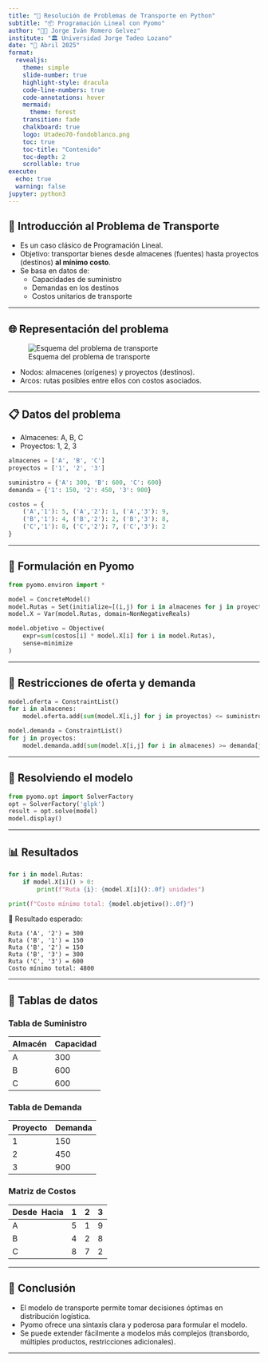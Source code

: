 ```yaml
---
title: "🚛 Resolución de Problemas de Transporte en Python"
subtitle: "📦 Programación Lineal con Pyomo"
author: "👨‍🏫 Jorge Iván Romero Gelvez"
institute: "🏛️ Universidad Jorge Tadeo Lozano"
date: "📅 Abril 2025"
format:
  revealjs:
    theme: simple
    slide-number: true
    highlight-style: dracula
    code-line-numbers: true
    code-annotations: hover
    mermaid:
      theme: forest
    transition: fade
    chalkboard: true
    logo: Utadeo70-fondoblanco.png
    toc: true
    toc-title: "Contenido"
    toc-depth: 2
    scrollable: true
execute:
  echo: true
  warning: false
jupyter: python3
---
```


## 🎯 Introducción al Problema de Transporte

- Es un caso clásico de Programación Lineal.
- Objetivo: transportar bienes desde almacenes (fuentes) hasta proyectos (destinos) **al mínimo costo**.
- Se basa en datos de:
  - Capacidades de suministro
  - Demandas en los destinos
  - Costos unitarios de transporte

---

## 🌐 Representación del problema

![Esquema del problema de transporte](https://machinelearninggeek.com/wp-content/uploads/2022/01/image-10.png)

- Nodos: almacenes (orígenes) y proyectos (destinos).
- Arcos: rutas posibles entre ellos con costos asociados.

---

## 📋 Datos del problema

- Almacenes: A, B, C
- Proyectos: 1, 2, 3

```python
almacenes = ['A', 'B', 'C']
proyectos = ['1', '2', '3']

suministro = {'A': 300, 'B': 600, 'C': 600}
demanda = {'1': 150, '2': 450, '3': 900}

costos = {
    ('A','1'): 5, ('A','2'): 1, ('A','3'): 9,
    ('B','1'): 4, ('B','2'): 2, ('B','3'): 8,
    ('C','1'): 8, ('C','2'): 7, ('C','3'): 2
}
```

---

## 🧮 Formulación en Pyomo

```python
from pyomo.environ import *

model = ConcreteModel()
model.Rutas = Set(initialize=[(i,j) for i in almacenes for j in proyectos])
model.X = Var(model.Rutas, domain=NonNegativeReals)

model.objetivo = Objective(
    expr=sum(costos[i] * model.X[i] for i in model.Rutas),
    sense=minimize
)
```

---

## 🔧 Restricciones de oferta y demanda

```python
model.oferta = ConstraintList()
for i in almacenes:
    model.oferta.add(sum(model.X[i,j] for j in proyectos) <= suministro[i])

model.demanda = ConstraintList()
for j in proyectos:
    model.demanda.add(sum(model.X[i,j] for i in almacenes) >= demanda[j])
```

---

## 🧠 Resolviendo el modelo

```python
from pyomo.opt import SolverFactory
opt = SolverFactory('glpk')
result = opt.solve(model)
model.display()
```

---

## 📊 Resultados

```python
for i in model.Rutas:
    if model.X[i]() > 0:
        print(f"Ruta {i}: {model.X[i]():.0f} unidades")

print(f"Costo mínimo total: {model.objetivo():.0f}")
```

📌 Resultado esperado:
```
Ruta ('A', '2') = 300
Ruta ('B', '1') = 150
Ruta ('B', '2') = 150
Ruta ('B', '3') = 300
Ruta ('C', '3') = 600
Costo mínimo total: 4800
```

---

## 🧾 Tablas de datos

### Tabla de Suministro
| Almacén | Capacidad |
|---------|-----------|
| A       | 300       |
| B       | 600       |
| C       | 600       |

### Tabla de Demanda
| Proyecto | Demanda |
|----------|---------|
| 1        | 150     |
| 2        | 450     |
| 3        | 900     |

### Matriz de Costos
| Desde \ Hacia | 1 | 2 | 3 |
|---------------|---|---|---|
| A             | 5 | 1 | 9 |
| B             | 4 | 2 | 8 |
| C             | 8 | 7 | 2 |

---

## 🧾 Conclusión

- El modelo de transporte permite tomar decisiones óptimas en distribución logística.
- Pyomo ofrece una sintaxis clara y poderosa para formular el modelo.
- Se puede extender fácilmente a modelos más complejos (transbordo, múltiples productos, restricciones adicionales).

---
